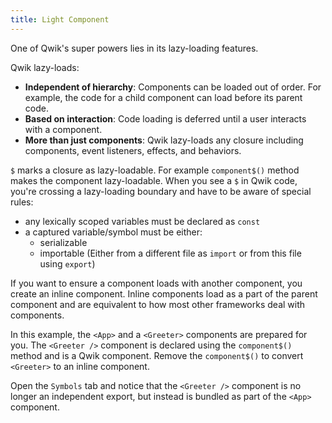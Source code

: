 ```yaml
---
title: Light Component
---
```


One of Qwik's super powers lies in its lazy-loading features.

Qwik lazy-loads:

- **Independent of hierarchy**: Components can be loaded out of order. For example, the code for a child component can load before its parent code.
- **Based on interaction**: Code loading is deferred until a user interacts with a component.
- **More than just components**: Qwik lazy-loads any closure including components, event listeners, effects, and behaviors.

`$` marks a closure as lazy-loadable. For example `component$()` method makes the component lazy-loadable. When you see a `$` in Qwik code, you're crossing a lazy-loading boundary and have to be aware of special rules:

- any lexically scoped variables must be declared as `const`
- a captured variable/symbol must be either:
  - serializable
  - importable (Either from a different file as `import` or from this file using `export`)

If you want to ensure a component loads with another component, you create an inline component. Inline components load as a part of the parent component and are equivalent to how most other frameworks deal with components.

In this example, the `<App>` and a `<Greeter>` components are prepared for you. The `<Greeter />` component is declared using the `component$()` method and is a Qwik component. Remove the `component$()` to convert `<Greeter>` to an inline component.

Open the `Symbols` tab and notice that the `<Greeter />` component is no longer an independent export, but instead is bundled as part of the `<App>` component.
